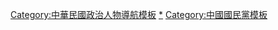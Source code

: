 [[Category:中華民國政治人物導航模板|Category:中華民國政治人物導航模板]]
[[Category:中国国民党党员|*]]
[[Category:中國國民黨模板|Category:中國國民黨模板]]